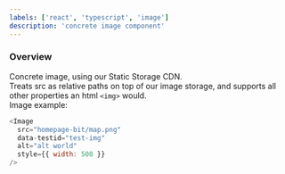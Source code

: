 ```yaml
---
labels: ['react', 'typescript', 'image']
description: 'concrete image component'
---
```



### Overview

Concrete image, using our Static Storage CDN.  
Treats src as relative paths on top of our image storage, and supports all other properties an html `<img>` would.  
Image example:
```js live
<Image
  src="homepage-bit/map.png"
  data-testid="test-img"
  alt="alt world"
  style={{ width: 500 }}
/>
```